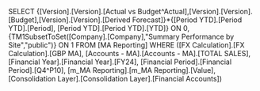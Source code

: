 SELECT {[Version].[Version].[Actual vs Budget^Actual],[Version].[Version].[Budget],[Version].[Version].[Derived Forecast]}*{[Period YTD].[Period YTD].[Period], [Period YTD].[Period YTD].[YTD]} ON 0, {TM1SubsetToSet([Company].[Company],"Summary Performance by Site","public")} ON 1 FROM [MA Reporting] WHERE ([FX Calculation].[FX Calculation].[GBP MA], [Accounts - MA].[Accounts - MA].[TOTAL SALES], [Financial Year].[Financial Year].[FY24], [Financial Period].[Financial Period].[Q4^P10], [m_MA Reporting].[m_MA Reporting].[Value], [Consolidation Layer].[Consolidation Layer].[Financial Accounts])
